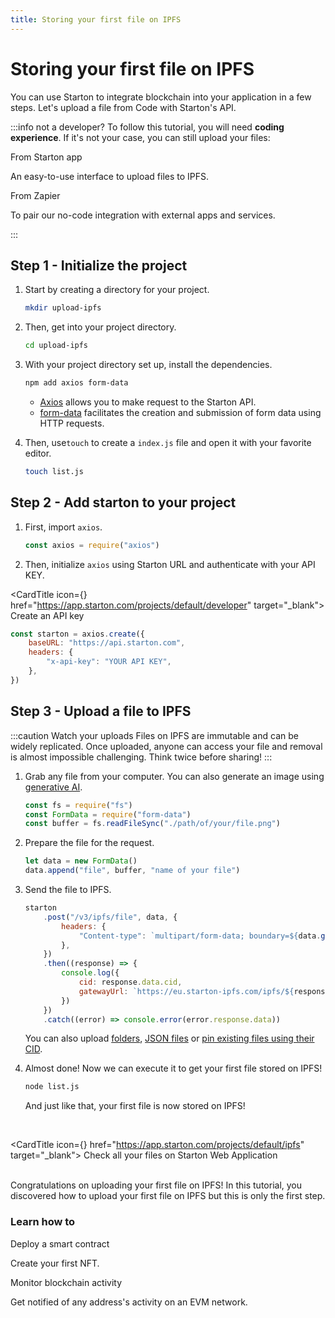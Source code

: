 ```yaml
---
title: Storing your first file on IPFS
---
```



# Storing your first file on IPFS

You can use Starton to integrate blockchain into your application in a few steps. Let's upload a file from Code with Starton's API.

:::info not a developer?
To follow this tutorial, you will need **coding experience**. If it's not your case, you can still upload your files:

<div className="row-is-multilineGS">
	<div className="col col-2 cardsGS">
		<Link className="button-card button-card--vertical" to="https://app.starton.com/projects/default/ipfs">
			<Heading as={"h4"}>From Starton app</Heading>
			<div className="button-card__inner">
				<p color="white">An easy-to-use interface to upload files to IPFS.</p>
			</div>
		</Link>
	</div>
	<div className="col col-2 cardsGS">
		<Link className="button-card button-card--vertical" to="https://www.youtube.com/watch?v=i38ndAVGNb0">
			<Heading as={"h4"}>From Zapier</Heading>
			<div className="button-card__inner">
				<p color="white">To pair our no-code integration with external apps and services. </p>
			</div>
		</Link>
	</div>
</div>

:::

## Step 1 - Initialize the project

1. Start by creating a directory for your project.

    ```bash
    mkdir upload-ipfs
    ```

2. Then, get into your project directory.

    ```bash
    cd upload-ipfs
    ```

3. With your project directory set up, install the dependencies.

    ```bash
    npm add axios form-data
    ```

    - [Axios](https://axios-http.com/docs/intro) allows you to make request to the Starton API.
    - [form-data](https://www.npmjs.com/package/form-data) facilitates the creation and submission of form data using HTTP requests.

4. Then, use`touch` to create a `index.js` file and open it with your favorite editor.

    ```bash
    touch list.js
    ```

## Step 2 - Add starton to your project

1. First, import `axios`.

    ```jsx showLineNumbers
    const axios = require("axios")
    ```

2. Then, initialize `axios` using Starton URL and authenticate with your API KEY.

<CardTitle icon={<Starton fill="primary" />} href="https://app.starton.com/projects/default/developer" target="_blank">
	Create an API key
</CardTitle>
<br />

```jsx showLineNumbers
const starton = axios.create({
	baseURL: "https://api.starton.com",
	headers: {
		"x-api-key": "YOUR API KEY",
	},
})
```

## Step 3 - Upload a file to IPFS

:::caution Watch your uploads
Files on IPFS are immutable and can be widely replicated. Once uploaded, anyone can access your file and removal is almost impossible challenging. Think twice before sharing!
:::

1. Grab any file from your computer. You can also generate an image using [generative AI](/docs/tutorials/ai-nft-collection).

    ```jsx showLineNumbers
    const fs = require("fs")
    const FormData = require("form-data")
    const buffer = fs.readFileSync("./path/of/your/file.png")
    ```

2. Prepare the file for the request.

    ```jsx showLineNumbers
    let data = new FormData()
    data.append("file", buffer, "name of your file")
    ```

3. Send the file to IPFS.

    ```jsx showLineNumbers
    starton
    	.post("/v3/ipfs/file", data, {
    		headers: {
    			"Content-type": `multipart/form-data; boundary=${data.getBoundary()}`,
    		},
    	})
    	.then((response) => {
    		console.log({
    			cid: response.data.cid,
    			gatewayUrl: `https://eu.starton-ipfs.com/ipfs/${response.data.cid}`,
    		})
    	})
    	.catch((error) => console.error(error.response.data))
    ```

    You can also upload [folders](/docs/ipfs/uploading-folder), [JSON files](/docs/ipfs/uploading-json) or [pin existing files using their CID](/docs/ipfs/pinning-file).

4. Almost done! Now we can execute it to get your first file stored on IPFS!

    ```bash
    node list.js
    ```

    And just like that, your first file is now stored on IPFS!

<br />

<CardTitle icon={<Starton fill="primary" />} href="https://app.starton.com/projects/default/ipfs" target="_blank">
	Check all your files on Starton Web Application
</CardTitle>
<br />
<br />

Congratulations on uploading your first file on IPFS!
In this tutorial, you discovered how to upload your first file on IPFS but this is only the first step.

### Learn how to

<div className="row-is-multilineGS">
	<div className="col col-2 cardsGS">
		<Link className="button-card button-card--vertical" to="https://www.youtube.com/watch?v=x5h-COA8B3Q">
			<Heading as={"h3"}>Deploy a smart contract</Heading>
			<div className="button-card__inner">
				<p color="white">Create your first NFT. </p>
			</div>
		</Link>
	</div>
	<div className="col col-2 cardsGS">
		<Link className="button-card button-card--vertical" to="/docs/tutorials/monitoring-blockchain-activity">
			<Heading as={"h3"}>Monitor blockchain activity</Heading>
			<div className="button-card__inner">
				<p color="white">Get notified of any address's activity on an EVM network. </p>
			</div>
		</Link>
	</div>
</div>
